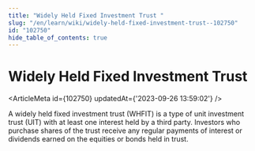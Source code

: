 ```yaml
---
title: "Widely Held Fixed Investment Trust "
slug: "/en/learn/wiki/widely-held-fixed-investment-trust--102750"
id: "102750"
hide_table_of_contents: true
---
```



# Widely Held Fixed Investment Trust 

<ArticleMeta id={102750} updatedAt={'2023-09-26 13:59:02'} />
<div className='border-solid border-b border-t-0 my-4 border-[var(--ifm-color-gray-300)]' />

A widely held fixed investment trust (WHFIT) is a type of unit investment trust (UIT) with at least one interest held by a third party. Investors who purchase shares of the trust receive any regular payments of interest or dividends earned on the equities or bonds held in trust.
